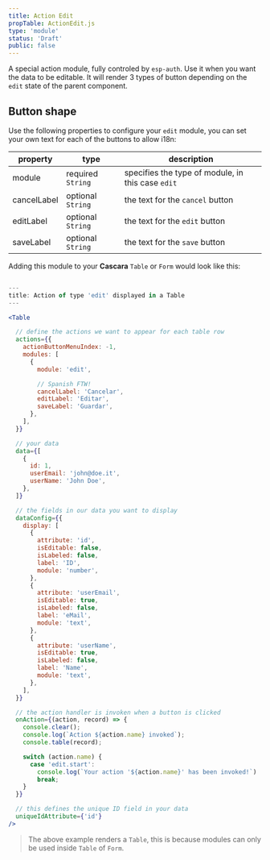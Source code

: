 ```yaml
---
title: Action Edit
propTable: ActionEdit.js
type: 'module'
status: 'Draft'
public: false
---
```


A special action module, fully controled by `esp-auth`. Use it when you want the data to be editable. It will render 3 types of button depending on the `edit` state of the parent component.

## Button shape

Use the following properties to configure your `edit` module, you can set your own text for each of the buttons to allow i18n:

| property    | type              | description                                       |
| ----------- | ----------------- | ------------------------------------------------- |
| module      | required `String` | specifies the type of module, in this case `edit` |
| cancelLabel | optional `String` | the text for the `cancel` button                  |
| editLabel   | optional `String` | the text for the `edit` button                    |
| saveLabel   | optional `String` | the text for the `save` button                    |

Adding this module to your **Cascara** `Table` or `Form` would look like this:

```jsx

---
title: Action of type 'edit' displayed in a Table
---

<Table

  // define the actions we want to appear for each table row
  actions={{
    actionButtonMenuIndex: -1,
    modules: [
      {
        module: 'edit',

        // Spanish FTW!
        cancelLabel: 'Cancelar',
        editLabel: 'Editar',
        saveLabel: 'Guardar',
      },
    ],
  }}

  // your data
  data={[
    {
      id: 1,
      userEmail: 'john@doe.it',
      userName: 'John Doe',
    },
  ]}

  // the fields in our data you want to display
  dataConfig={{
    display: [
      {
        attribute: 'id',
        isEditable: false,
        isLabeled: false,
        label: 'ID',
        module: 'number',
      },
      {
        attribute: 'userEmail',
        isEditable: true,
        isLabeled: false,
        label: 'eMail',
        module: 'text',
      },
      {
        attribute: 'userName',
        isEditable: true,
        isLabeled: false,
        label: 'Name',
        module: 'text',
      },
    ],
  }}

  // the action handler is invoken when a button is clicked
  onAction={(action, record) => {
    console.clear();
    console.log(`Action ${action.name} invoked`);
    console.table(record);

    switch (action.name) {
      case 'edit.start':
        console.log(`Your action '${action.name}' has been invoked!`)
        break;
    }
  }}

  // this defines the unique ID field in your data
  uniqueIdAttribute={'id'}
/>
```

> The above example renders a `Table`, this is because modules can only be used inside `Table` of `Form`.
